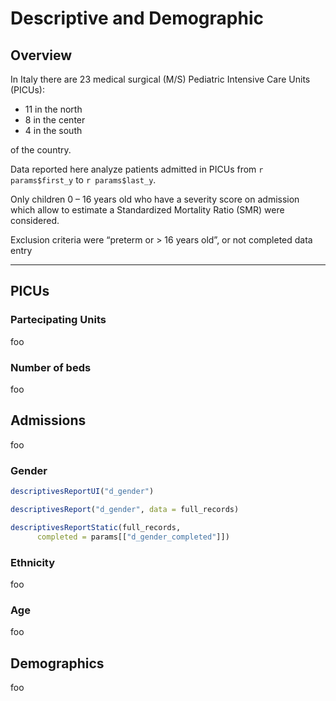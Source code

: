 # Descriptive and Demographic {#descriptives .tabset .tabset-fade .tabset-pills}

## Overview {-}

In Italy there are 23 medical surgical (M/S) Pediatric Intensive Care Units (PICUs):

- 11 in the north
- 8 in the center
- 4 in the south

of the country.

Data reported here analyze patients admitted in PICUs from
`r params$first_y` to `r params$last_y`.

Only children 0 -- 16 years old who have a severity score on admission
which allow to estimate a Standardized Mortality Ratio (SMR) were
considered.

Exclusion criteria were "preterm or > 16 years old", or not completed
data entry

---

## PICUs {.tabset .tabset-dropdown}

### Partecipating Units

foo

### Number of beds

foo











## Admissions {.tabset .tabset-dropdown}

foo




### Gender

```r
descriptivesReportUI("d_gender")
```

```r
descriptivesReport("d_gender", data = full_records)
```

```r
descriptivesReportStatic(full_records,
      completed = params[["d_gender_completed"]])
```








### Ethnicity

foo

### Age

foo




















## Demographics {.tabset .tabset-dropdown}

foo

